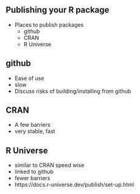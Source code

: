 ## Publishing your R package

- Places to publish packages
  - github
  - CRAN
  - R Universe
  
## github

- Ease of use
- slow
- Discuss risks of building/installing from github

## CRAN

- A few barriers
- very stable, fast

## R Universe

- similar to CRAN speed wise
- linked to github
- fewer barriers
- https://docs.r-universe.dev/publish/set-up.html
  

